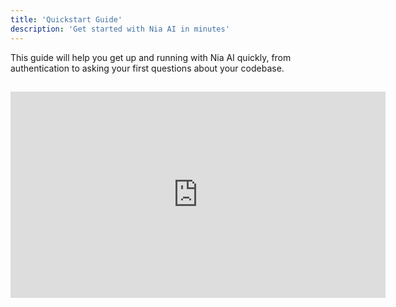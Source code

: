 ```yaml
---
title: 'Quickstart Guide'
description: 'Get started with Nia AI in minutes'
---
```


<Note>
  This guide will help you get up and running with Nia AI quickly, from authentication to asking your first questions about your codebase.
</Note>

##

<iframe width="600" height="330" src="https://www.youtube.com/embed/FrwQQ_rivpo?si=Tkpajj80nkRx5Oi4" title="YouTube video player" frameborder="0" allow="accelerometer; autoplay; clipboard-write; encrypted-media; gyroscope; picture-in-picture; web-share" referrerpolicy="strict-origin-when-cross-origin" allowfullscreen />



Getting Started
---------------

<Steps>
  <Step title="Sign Up">
    1. Visit [Nia AI](https://app.trynia.ai)

    2. Click "Sign In" or "Sign Up"

    3. Use your GitHub account or email for authentication

    <Tip>
      Using GitHub authentication gives you immediate access to your repositories.
    </Tip>
  </Step>

  <Step title="Create Your First Project">
    After logging in:

    1. Click "New Project" button

    2. Enter a project name (e.g., "My Backend API")

    3. Select the repository you want to analyze

    <Note>
      You can connect multiple repositories to different projects to keep your codebases organized.
    </Note>
  </Step>

  <Step title="Index Your Repository">
    ```bash
    # You can specify:
    - Main branch (default)
    - Specific branch
    - Commit hash
    ```

    <Warning>
      Initial indexing might take a few minutes depending on repository size.
    </Warning>
  </Step>
</Steps>

## Asking Questions

<CardGroup cols={2}>
  <Card title="Effective Questions">
    ✅ **Do Ask About**:

    * Code architecture

    * Implementation details

    * Function purposes

    * Dependencies

    * Best practices
  </Card>

  <Card title="Less Effective Questions">
    ❌ **Avoid Asking**:

    * Runtime errors

    * System-specific issues

    * Questions without context

    * Non-code related queries
  </Card>
</CardGroup>

### Question Examples

<AccordionGroup>
  <Accordion title="Code Understanding">
    ```markdown
    # Great Questions:
    - "How is user authentication implemented in this codebase?"
    - "What's the data flow for processing user requests?"
    - "Explain the error handling strategy in the API endpoints."
    ```
  </Accordion>

  <Accordion title="Implementation Details">
    ```markdown
    # Specific Queries:
    - "Show me how API rate limiting is implemented."
    - "What validation is used for user input?"
    - "How are database connections managed?"
    ```
  </Accordion>

  <Accordion title="Architecture Questions">
    ```markdown
    # System Design:
    - "Explain the project's folder structure and organization."
    - "How are environment variables managed?"
    - "What's the deployment pipeline look like?"
    ```
  </Accordion>
</AccordionGroup>

## Best Practices

### Project Organization

<Steps>
  <Step title="Separate Projects">
    Create different projects for:

    * Frontend codebase

    * Backend services

    * Infrastructure code
  </Step>

  <Step title="Regular Indexing">
    Re-index when you:

    * Make major changes

    * Switch branches

    * Pull updates
  </Step>

  <Step title="Chat Organization">
    * Use descriptive chat titles

    * Keep related questions in same chat

    * Create new chats for different topics
  </Step>
</Steps>

### Getting Better Answers

<CardGroup cols={2}>
  <Card title="Be Specific">
    * Reference specific files or functions

    * Provide context for your questions

    * Mention related components
  </Card>

  <Card title="Use Features">
    * Follow up on previous answers

    * Use code snippets when relevant

    * Leverage chat history
  </Card>
</CardGroup>

## Advanced Features

<Tabs>
  <Tab title="Model Selection">
    Choose between different AI models:

    * Claude 3 Sonnet (Default)

    * GPT-4

    * Gemini Pro

    * Deepseek V3 & R1

    Each model has different strengths for code analysis.
  </Tab>

  <Tab title="Repository Settings">
    Customize your project:

    * Branch selection

    * Ignore patterns

    * Access permissions

    * Indexing preferences
  </Tab>

  <Tab title="Integrations">
    Connect with:

    * GitHub


    * VS Code (coming soon)
  </Tab>
</Tabs>

## Tips for Success

<CardGroup cols={3}>
  <Card title="Keep Context">
    Stay within the same chat for related questions to maintain context
  </Card>

  <Card title="Be Patient">
    Allow time for thorough analysis of complex questions
  </Card>

  <Card title="Iterate">
    Refine questions based on previous answers
  </Card>
</CardGroup>

## Common Questions

<AccordionGroup>
  <Accordion title="How often should I re-index?">
    Re-index your repository when:

    * Making significant code changes

    * Switching to a different branch

    * After merging important PRs
  </Accordion>

  <Accordion title="What's the best way to start?">
    1. Start with broad questions about architecture

    2. Drill down into specific components

    3. Ask for examples and explanations
  </Accordion>

  <Accordion title="Can I ask about multiple files?">
    Yes! Nia AI understands relationships between files. Reference them in your question:
    "How does auth.ts interact with the user service?"
  </Accordion>
</AccordionGroup>

## Example Workflow

<Steps>
  <Step title="Initial Setup">
    ```bash
    1. Create new project "Backend API"
    2. Connect GitHub repository
    3. Index main branch
    ```
  </Step>

  <Step title="First Questions">
    ```markdown
    Ask:
    "Can you explain the overall architecture of this codebase?"
    "What are the main components and their responsibilities?"
    ```
  </Step>

  <Step title="Detailed Exploration">
    ```markdown
    Follow up with:
    "How is authentication implemented?"
    "Show me the API endpoints structure"
    ```
  </Step>

  <Step title="Specific Features">
    ```markdown
    Deep dive:
    "Explain the error handling in the user service"
    "How are database connections managed?"
    ```
  </Step>
</Steps>